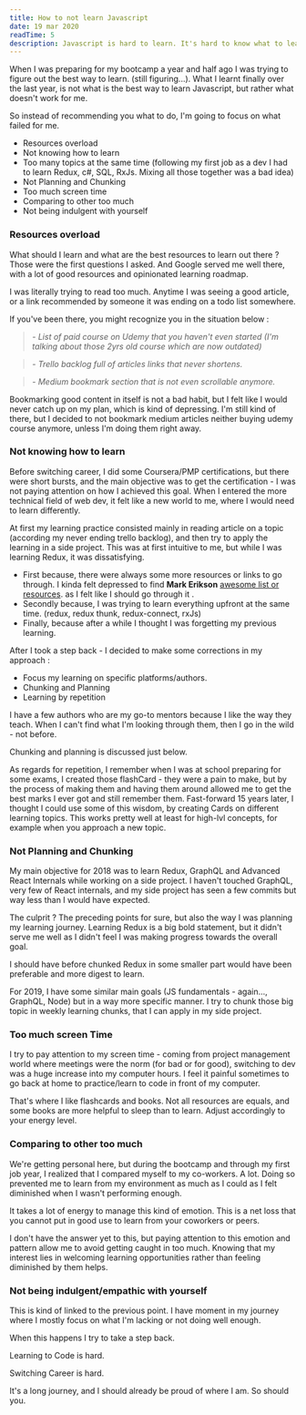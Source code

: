 ```yaml
---
title: How to not learn Javascript
date: 19 mar 2020
readTime: 5
description: Javascript is hard to learn. It's hard to know what to learn with the resources overload
---
```


When I was preparing for my bootcamp a year and half ago I was trying to figure out the best way to learn. (still figuring...). What I learnt finally over the last year, is not what is the best way to learn Javascript, but rather what doesn't work for me.

So instead of recommending you what to do, I'm going to focus on what failed for me.

- Resources overload
- Not knowing how to learn
- Too many topics at the same time (following my first job as a dev I had to learn Redux, c#, SQL, RxJs. Mixing all those together was a bad idea)
- Not Planning and Chunking
- Too much screen time
- Comparing to other too much
- Not being indulgent with yourself

### Resources overload

What should I learn and what are the best resources to learn out there ? Those were the first questions I asked. And Google served me well there,
with a lot of good resources and opinionated learning roadmap.

I was literally trying to read too much. Anytime I was seeing a good article, or a link recommended by someone it was ending on a todo list somewhere.

If you've been there, you might recognize you in the situation below :

> _- List of paid course on Udemy that you haven't even started (I'm talking about those 2yrs old course which are now outdated)_

> _- Trello backlog full of articles links that never shortens._

> _- Medium bookmark section that is not even scrollable anymore._

Bookmarking good content in itself is not a bad habit, but I felt like I would never catch up on my plan, which is kind of depressing.
I'm still kind of there, but I decided to not bookmark medium articles neither buying udemy course anymore, unless I'm doing them right away.

### Not knowing how to learn

Before switching career, I did some Coursera/PMP certifications, but there were short bursts, and the main objective was to get the certification - I was not paying attention on how I achieved this goal.
When I entered the more technical field of web dev, it felt like a new world to me, where I would need to learn differently.

At first my learning practice consisted mainly in reading article on a topic (according my never ending trello backlog), and then try to apply the learning in a side project.
This was at first intuitive to me, but while I was learning Redux, it was dissatisfying.

- First because, there were always some more resources or links to go through. I kinda felt depressed to find **Mark Erikson** [awesome list or resources](https://github.com/markerikson/react-redux-links). as I felt like I should go through it .
- Secondly because, I was trying to learn everything upfront at the same time. (redux, redux thunk, redux-connect, rxJs)
- Finally, because after a while I thought I was forgetting my previous learning.

After I took a step back - I decided to make some corrections in my approach :

- Focus my learning on specific platforms/authors.
- Chunking and Planning
- Learning by repetition

I have a few authors who are my go-to mentors because I like the way they teach.
When I can't find what I'm looking through them, then I go in the wild - not before.

Chunking and planning is discussed just below.

As regards for repetition, I remember when I was at school preparing for some exams, I created those flashCard - they were a pain to make,
but by the process of making them and having them around allowed me to get the best marks I ever got and still remember them. Fast-forward 15 years later, I thought I could use some of this wisdom,
by creating Cards on different learning topics. This works pretty well at least for high-lvl concepts, for example when you approach a new topic.

### Not Planning and Chunking

My main objective for 2018 was to learn Redux, GraphQL and Advanced React Internals while working on a side project. I haven't touched GraphQL, very few of React internals, and my side project has seen  a few commits but way less than I would have expected.

The culprit ? The preceding points for sure, but also the way I was planning my learning journey.
Learning Redux is a big bold statement, but it didn't serve me well as I didn't feel I was making progress towards the overall goal.

I should have before chunked Redux in some smaller part would have been preferable and more digest to learn.

For 2019, I have some similar main goals (JS fundamentals - again..., GraphQL, Node) but in a way more specific manner. I try to chunk those big topic in weekly learning chunks, that I can apply in my side project.

### Too much screen Time

I try to pay attention to my screen time - coming from project management world where meetings were the norm (for bad or for good),
switching to dev was a huge increase into my computer hours. I feel it painful sometimes to go back at home to practice/learn to code in front of my computer.

That's where I like flashcards and books. Not all resources are equals, and some books are more helpful to sleep than to learn.
Adjust accordingly to your energy level.

### Comparing to other too much

We're getting personal here, but during the bootcamp and through my first job year, I realized that I compared myself to my co-workers. A lot.
Doing so prevented me to learn from my environment as much as I could as I felt diminished when I wasn't performing enough.

It takes a lot of energy to manage this kind of emotion. This is a net loss that you cannot put in good use to learn from your coworkers or peers.

I don't have the answer yet to this, but paying attention to this emotion and pattern allow me to avoid getting caught in too much.
Knowing that my interest lies in welcoming learning opportunities rather than feeling diminished by them helps.

### Not being indulgent/empathic with yourself

This is kind of linked to the previous point. I have moment in my journey where I mostly focus on what I'm lacking or not doing well enough.

When this happens I try to take a step back.

Learning to Code is hard.

Switching Career is hard.

It's a long journey, and I should already be proud of where I am. So should you.
